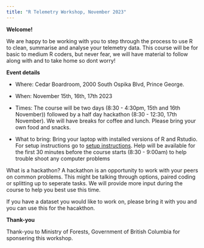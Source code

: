 ```yaml
---
title: "R Telemetry Workshop, November 2023"
---
```


**Welcome!**

We are happy to be working with you to step through the process to use R to clean, summarise and analyse your telemetry data.
This course will be for basic to medium R coders, but never fear, we will have material to follow along with and to take home so dont worry!

**Event details**

- Where: Cedar Boardroom, 2000 South Ospika Blvd, Prince George.

- When: November 15th, 16th, 17th 2023

- Times: The course will be two days (8:30 - 4:30pm, 15th and 16th November)) followed by a half day hackathon (8:30 - 12:30, 17th November). We will have breaks for coffee and lunch. Please bring your own food and snacks. 

- What to bring: Bring your laptop with installed versions of R and Rstudio. For setup instructions go to [setup instructions](intro-setup.qmd). Help will be available for the first 30 minutes before the course starts (8:30 - 9:00am) to help trouble shoot any computer problems


What is a hackathon? 
A hackathon is an opportunity to work with your peers on common problems. This might be talking through options, paired coding or splitting up to seperate tasks. We will provide more input during the course to help you best use this time. 

If you have a dataset you would like to work on, please bring it with you and you can use this for the hacakthon. 


**Thank-you**

Thank-you to Ministry of Forests, Government of British Columbia for sponsering this workshop. 
